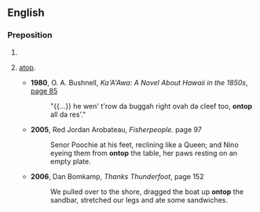 {{also|on top}}
==English==

===Preposition===
{{en-prep}}

# {{misspelling of|en|on top}}
# {{lb|en|dialect|or|nonstandard}} [[atop]].
#* '''1980''', O. A. Bushnell, ''Ka'A'Awa: A Novel About Hawaii in the 1850s'', [http://books.google.com/books?id=7TjJGThGkukC&pg=PA85&dq=ontop+subject:fiction+-ontop-of&lr=lang_en&as_brr=0&ei=sHfVR4ekGJjSigHni5yFBA&sig=W7vuP0CkHkpQ27t9eEVsQrNcivY page 85]
#*: "{{...}} he wen' t'row da buggah right ovah da cleef too, '''ontop''' all da res'."
#* '''2005''', Red Jordan Arobateau, ''Fisherpeople.'' page 97
#*: Senor Poochie at his feet, reclining like a Queen; and Nino eyeing them from '''ontop''' the table, her paws resting on an empty plate.
#* '''2006''', Dan Bomkamp, ''Thanks Thunderfoot'', page 152
#*: We pulled over to the shore, dragged the boat up '''ontop''' the sandbar, stretched our legs and ate some sandwiches.